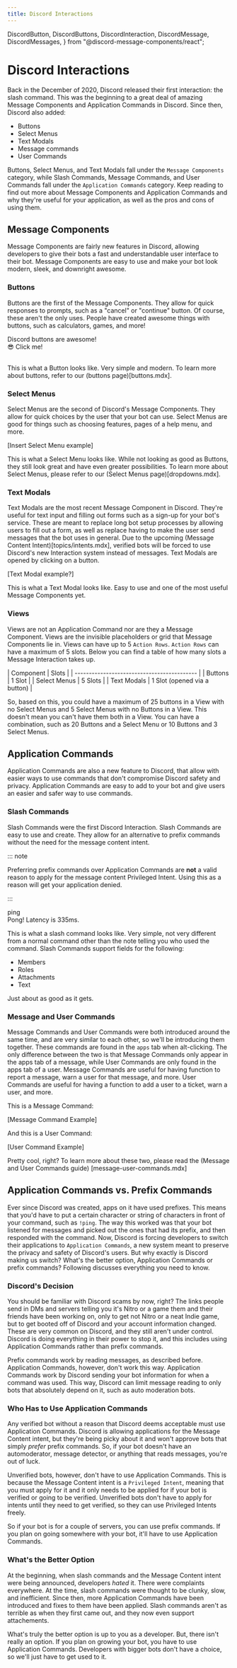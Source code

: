 ```yaml
---
title: Discord Interactions
---
```


  DiscordButton,
  DiscordButtons,
  DiscordInteraction,
  DiscordMessage,
  DiscordMessages,
} from "@discord-message-components/react";

# Discord Interactions

Back in the December of 2020, Discord released their first interaction: the slash command. This was
the beginning to a great deal of amazing Message Components and Application Commands in Discord.
Since then, Discord also added:

- Buttons
- Select Menus
- Text Modals
- Message commands
- User Commands

Buttons, Select Menus, and Text Modals fall under the `Message Components` category, while Slash
Commands, Message Commands, and User Commands fall under the `Application Commands` category. Keep
reading to find out more about Message Components and Application Commands and why they're useful for
your application, as well as the pros and cons of using them.

## Message Components

Message Components are fairly new features in Discord, allowing developers to give their bots a fast 
and understandable user interface to their bot. Message Components are easy to use and make your bot
look modern, sleek, and downright awesome.

### Buttons

Buttons are the first of the Message Components. They allow for quick responses to prompts, such as 
a "cancel" or "continue" button. Of course, these aren't the only uses. People have created awesome
things with buttons, such as calculators, games, and more!

<DiscordMessages>
  <DiscordMessage author="Guide Bot" avatar="red" bot>
    Discord buttons are awesome!
    <div slot="actions">
      <DiscordButtons>
        <DiscordButton type="primary">😎 Click me!</DiscordButton>
      </DiscordButtons>
    </div>
  </DiscordMessage>
</DiscordMessages>

<br/>

This is what a Button looks like. Very simple and modern. To learn more about buttons, refer to our
(buttons page)[buttons.mdx].

### Select Menus

Select Menus are the second of Discord's Message Components. They allow for quick choices by the
user that your bot can use. Select Menus are good for things such as choosing features, pages of a 
help menu, and more.

[Insert Select Menu example]

This is what a Select Menu looks like. While not looking as good as Buttons, they still look great
and have even greater possibilities. To learn more about Select Menus, please refer to our (Select
Menus page)[dropdowns.mdx].

### Text Modals

Text Modals are the most recent Message Component in Discord. They're useful for text input and
filling out forms such as a sign-up for your bot's service. These are meant to replace long bot setup
processes by allowing users to fill out a form, as well as replace having to make the user send 
messages that the bot uses in general. Due to the upcoming (Message Content Intent)[topics/intents.mdx],
verified bots will be forced to use Discord's new Interaction system instead of messages. Text Modals
are opened by clicking on a button.

[Text Modal example?]

This is what a Text Modal looks like. Easy to use and one of the most useful Message Components yet.

### Views

Views are not an Application Command nor are they a Message Component. Views are the invisible
placeholders or grid that Message Components lie in. Views can have up to 5 `Action Rows`. `Action
Rows` can have a maximum of 5 slots. Below you can find a table of how many slots a Message 
Interaction takes up.

| Component    | Slots                        |
| ------------------------------------------- |
| Buttons      | 1 Slot                       |
| Select Menus | 5 Slots                      |
| Text Modals  | 1 Slot (opened via a button) |

So, based on this, you could have a maximum of 25 buttons in a View with no Select Menus and 5 Select
Menus with no Buttons in a View. This doesn't mean you can't have them both in a View. You can have
a combination, such as 20 Buttons and a Select Menu or 10 Buttons and 3 Select Menus. 

## Application Commands

Application Commands are also a new feature to Discord, that allow with easier ways to use commands
that don't compromise Discord safety and privacy. Application Commands are easy to add to your bot
and give users an easier and safer way to use commands.

### Slash Commands

Slash Commands were the first Discord Interaction. Slash Commands are easy to use and create. They
allow for an alternative to prefix commands without the need for the message content intent.

::: note

Preferring prefix commands over Application Commands are **not** a valid reason to apply for the
message content Privileged Intent. Using this as a reason will get your application denied.

:::

<DiscordMessages>
  <DiscordMessage author="Guide Bot" avatar="red" bot>
    <div slot="interactions">
      <DiscordInteraction author="Guide Man" avatar="green" command>
        ping
      </DiscordInteraction>
    </div>
    Pong! Latency is 335ms.
  </DiscordMessage>
</DiscordMessages>

<br />

This is what a slash command looks like. Very simple, not very different from a normal command other
than the note telling you who used the command. Slash Commands support fields for the following:

- Members
- Roles
- Attachments
- Text

Just about as good as it gets.

### Message and User Commands

Message Commands and User Commands were both introduced around the same time, and are very similar to
each other, so we'll be introducing them together. These commands are found in the `apps` tab when
alt-clicking. The only difference between the two is that Message Commands only appear in the apps tab
of a message, while User Commands are only found in the apps tab of a user. Message Commands are
useful for having function to report a message, warn a user for that message, and more. User Commands
are useful for having a function to add a user to a ticket, warn a user, and more.

This is a Message Command:

[Message Command Example]

And this is a User Command:

[User Command Example]

Pretty cool, right? To learn more about these two, please read the (Message and User Commands guide)
[message-user-commands.mdx]

## Application Commands vs. Prefix Commands

Ever since Discord was created, apps on it have used prefixes. This means that you'd have to put a 
certain character or string of characters in front of your command, such as `!ping`. The way this 
worked was that your bot listened for messages and picked out the ones that had its prefix, and then
responded with the command. Now, Discord is forcing developers to switch their applications to
`Application Commands`, a new system meant to preserve the privacy and safety of Discord's users. But 
why exactly is Discord making us switch? What's the better option, Application Commands or prefix
commands? Following discusses everything you need to know.

### Discord's Decision

You should be familiar with Discord scams by now, right? The links people send in DMs and servers 
telling you it's Nitro or a game them and their friends have been working on, only to get not Nitro
or a neat Indie game, but to get booted off of Discord and your account information changed. These
are very common on Discord, and they still aren't under control. Discord is doing everything in their
power to stop it, and this includes using Application Commands rather than prefix commands.

Prefix commands work by reading messages, as described before. Application Commands, however, don't
work this way. Application Commands work by Discord sending your bot information for when a command
was used. This way, Discord can limit message reading to only bots that absolutely depend on it, such
as auto moderation bots. 

### Who Has to Use Application Commands

Any verified bot without a reason that Discord deems acceptable must use Application Commands. Discord
is allowing applications for the Message Content intent, but they're being picky about it and won't
approve bots that simply *prefer* prefix commands. So, if your bot doesn't have an automoderator,
message detector, or anything that reads messages, you're out of luck.

Unverified bots, however, don't have to use Application Commands. This is because the Message Content
intent is a `Privileged Intent`, meaning that you must apply for it and it only needs to be applied
for if your bot is verified or going to be verified. Unverified bots don't have to apply for intents
until they need to get verified, so they can use Privileged Intents freely.

So if your bot is for a couple of servers, you can use prefix commands. If you plan on going somewhere
with your bot, it'll have to use Application Commands.

### What's the Better Option

At the beginning, when slash commands and the Message Content intent were being announced, developers
*hated* it. There were complaints everywhere. At the time, slash commands were thought to be clunky,
slow, and inefficient. Since then, more Application Commands have been introduced and fixes to
them have been applied. Slash commands aren't as terrible as when they first came out, and they
now even support attachements. 

What's truly the better option is up to you as a developer. But, there isn't really an option. If
you plan on growing your bot, you have to use Application Commands. Developers with bigger bots don't
have a choice, so we'll just have to get used to it.

